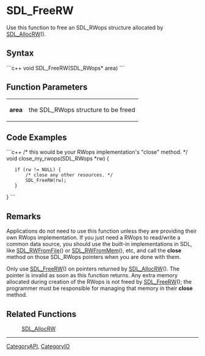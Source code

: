 <!-- pragma section-numbers off -->
<!-- pragma disable-camelcase -->

= SDL_FreeRW =
Use this function to free an SDL_RWops structure allocated by [[SDL_AllocRW]]().


== Syntax ==
```c++
void SDL_FreeRW(SDL_RWops* area)
```

== Function Parameters ==
{|
|'''area'''
|the SDL_RWops structure to be freed
|}

== Code Examples ==
```c++
/* this would be your RWops implementation's "close" method. */
void close_my_rwops(SDL_RWops *rw)
{
    if (rw != NULL) {
        /* close any other resources. */
        SDL_FreeRW(rw);
    }
}
```

== Remarks ==
Applications do not need to use this function unless they are providing their own RWops implementation. If you just need a RWops to read/write a common data source, you should use the built-in implementations in SDL, like [[SDL_RWFromFile]]() or [[SDL_RWFromMem]](), etc, and call the '''close''' method on those SDL_RWops pointers when you are done with them.

Only use [[SDL_FreeRW]]() on pointers returned by [[SDL_AllocRW]](). The pointer is invalid as soon as this function returns. Any extra memory allocated during creation of the RWops is not freed by [[SDL_FreeRW]](); the programmer must be responsible for managing that memory in their '''close''' method.

== Related Functions ==
:[[SDL_AllocRW]]

----
[[CategoryAPI]], [[CategoryIO]]
